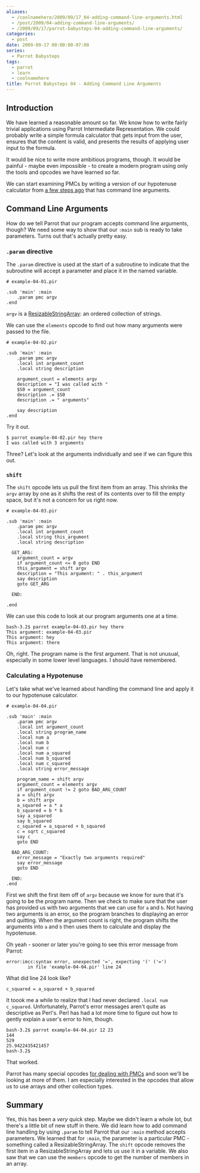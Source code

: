 ```yaml
---
aliases:
  - /coolnamehere/2009/09/17_04-adding-command-line-arguments.html
  - /post/2009/04-adding-command-line-arguments/
  - /2009/09/17/parrot-babysteps-04-adding-command-line-arguments/
categories:
  - post
date: 2009-09-17 00:00:00-07:00
series:
  - Parrot Babysteps
tags:
  - parrot
  - learn
  - coolnamehere
title: Parrot Babysteps 04 - Adding Command Line Arguments
---
```


## Introduction

We have learned a reasonable amount so far.
We know how to write fairly trivial applications using Parrot
Intermediate Representation. We could probably write a simple formula
calculator that gets input from the user, ensures that the content is valid,
and presents the results of applying user input to the formula.

It would be nice to write more ambitious programs, though. It would be
painful - maybe even impossible - to create a modern program using only
the tools and opcodes we have learned so far.

[a few steps ago]: /post/2009/07/parrot-babysteps-02-variables-and-types

We can start examining PMCs by writing a version of our hypotenuse calculator
from [a few steps ago][] that has command line
arguments.

## Command Line Arguments

How do we tell Parrot that our program accepts command line arguments, though?
We need some way to show that our `:main` sub is ready to take parameters.
Turns out that's actually pretty easy.

### `.param` directive

The `.param` directive is used at the start of a subroutine to indicate
that the subroutine will accept a parameter and place it in the named
variable.

```
# example-04-01.pir

.sub 'main' :main
    .param pmc argv
.end
```

`argv` is a [ResizableStringArray](http://docs.parrot.org/parrot/latest/html/src/pmc/resizablestringarray.pmc.html):
an ordered collection of strings.

We can use the `elements` opcode to find out how many arguments were passed to the file.

```
# example-04-02.pir

.sub 'main' :main
    .param pmc argv
    .local int argument_count
    .local string description

    argument_count = elements argv
    description = "I was called with "
    $S0 = argument_count
    description .= $S0
    description .= " arguments"

    say description
.end
```

Try it out.

```console
$ parrot example-04-02.pir hey there
I was called with 3 arguments
```

Three? Let's look at the arguments individually and see if we can figure this out.

### `shift`

The `shift` opcode lets us pull the first item from an array. This shrinks
the `argv` array by one as it shifts the rest of its contents over to fill
the empty space, but it's not a concern for us right now.

```
# example-04-03.pir

.sub 'main' :main
    .param pmc argv
    .local int argument_count
    .local string this_argument
    .local string description

  GET_ARG:
    argument_count = argv
    if argument_count <= 0 goto END
    this_argument = shift argv
    description = "This argument: " . this_argument
    say description
    goto GET_ARG

  END:

.end
```

We can use this code to look at our program arguments one at a time.

```
bash-3.2$ parrot example-04-03.pir hey there
This argument: example-04-03.pir
This argument: hey
This argument: there
```

Oh, right. The program name is the first argument. That is not unusual,
especially in some lower level languages. I should have remembered.

### Calculating a Hypotenuse

Let's take what we've learned about handling the command line and apply it to
our hypotenuse calculator.

```
# example-04-04.pir

.sub 'main' :main
    .param pmc argv
    .local int argument_count
    .local string program_name
    .local num a
    .local num b
    .local num c
    .local num a_squared
    .local num b_squared
    .local num c_squared
    .local string error_message

    program_name = shift argv
    argument_count = elements argv
    if argument_count != 2 goto BAD_ARG_COUNT
    a = shift argv
    b = shift argv
    a_squared = a * a
    b_squared = b * b
    say a_squared
    say b_squared
    c_squared = a_squared + b_squared
    c = sqrt c_squared
    say c
    goto END

  BAD_ARG_COUNT:
    error_message = "Exactly two arguments required"
    say error_message
    goto END

  END:
.end
```

First we shift the first item off of `argv` because we know for sure that it's
going to be the program name. Then we check to make sure that the user has
provided us with two arguments that we can use for `a` and `b`. Not having two
arguments is an error, so the program branches to displaying an error and 
quitting. When the argument count is right, the program shifts the 
arguments into `a` and `b` then uses them to calculate and display the 
hypotenuse.

Oh yeah - sooner or later you're going to see this error message from Parrot:

```
error:imcc:syntax error, unexpected '=', expecting '(' ('=')
        in file 'example-04-04.pir' line 24
```

What did line 24 look like?

```
c_squared = a_squared + b_squared
```

It toook me a while to realize that I had never
declared `.local num c_squared`. Unfortunately, Parrot's error messages aren't
quite as descriptive as Perl's. Perl has had a lot more time to figure out how
to gently explain a user's error to him, though.

```
bash-3.2$ parrot example-04-04.pir 12 23
144
529
25.9422435421457
bash-3.2$
```

That worked. 
    
Parrot has many special opcodes [for dealing with 
PMCs](http://docs.parrot.org/parrot/latest/html/src/ops/pmc.ops.html) and soon we'll
be looking at more of them. I am especially interested in the opcodes that allow
us to use arrays and other collection types.

## Summary

Yes, this has been a *very* quick step. Maybe we didn't learn a whole lot, 
but there's a little bit of new stuff in there. We
did learn how to add command line handling by using `.param` to tell Parrot that
our `:main` method accepts parameters. We learned that for `:main`, the parameter
is a particular PMC - something called a ResizableStringArray. The `shift` opcode
removes the first item in a ResizableStringArray and lets us use it in a variable.
We also saw that we can use the `members` opcode to get the number of members in
an array.
